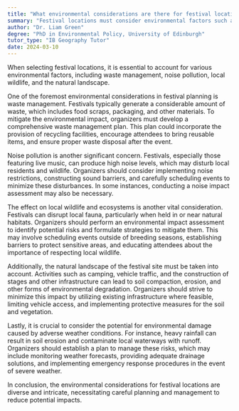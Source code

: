 ```yaml
---
title: "What environmental considerations are there for festival locations?"
summary: "Festival locations must consider environmental factors such as waste management, noise pollution, local wildlife, and the natural landscape."
author: "Dr. Liam Green"
degree: "PhD in Environmental Policy, University of Edinburgh"
tutor_type: "IB Geography Tutor"
date: 2024-03-10
---
```


When selecting festival locations, it is essential to account for various environmental factors, including waste management, noise pollution, local wildlife, and the natural landscape.

One of the foremost environmental considerations in festival planning is waste management. Festivals typically generate a considerable amount of waste, which includes food scraps, packaging, and other materials. To mitigate the environmental impact, organizers must develop a comprehensive waste management plan. This plan could incorporate the provision of recycling facilities, encourage attendees to bring reusable items, and ensure proper waste disposal after the event.

Noise pollution is another significant concern. Festivals, especially those featuring live music, can produce high noise levels, which may disturb local residents and wildlife. Organizers should consider implementing noise restrictions, constructing sound barriers, and carefully scheduling events to minimize these disturbances. In some instances, conducting a noise impact assessment may also be necessary.

The effect on local wildlife and ecosystems is another vital consideration. Festivals can disrupt local fauna, particularly when held in or near natural habitats. Organizers should perform an environmental impact assessment to identify potential risks and formulate strategies to mitigate them. This may involve scheduling events outside of breeding seasons, establishing barriers to protect sensitive areas, and educating attendees about the importance of respecting local wildlife.

Additionally, the natural landscape of the festival site must be taken into account. Activities such as camping, vehicle traffic, and the construction of stages and other infrastructure can lead to soil compaction, erosion, and other forms of environmental degradation. Organizers should strive to minimize this impact by utilizing existing infrastructure where feasible, limiting vehicle access, and implementing protective measures for the soil and vegetation.

Lastly, it is crucial to consider the potential for environmental damage caused by adverse weather conditions. For instance, heavy rainfall can result in soil erosion and contaminate local waterways with runoff. Organizers should establish a plan to manage these risks, which may include monitoring weather forecasts, providing adequate drainage solutions, and implementing emergency response procedures in the event of severe weather.

In conclusion, the environmental considerations for festival locations are diverse and intricate, necessitating careful planning and management to reduce potential impacts.
    